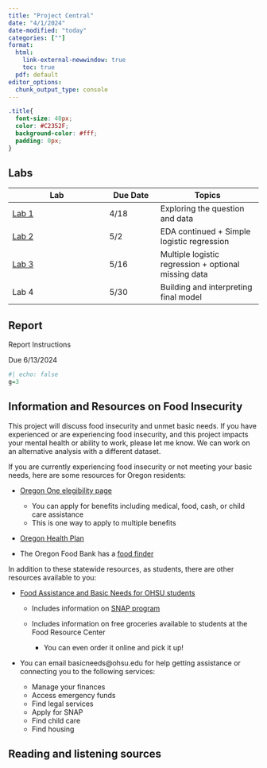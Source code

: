 ```yaml
---
title: "Project Central"
date: "4/1/2024"
date-modified: "today"
categories: [""]
format: 
  html:
    link-external-newwindow: true
    toc: true
  pdf: default
editor_options: 
  chunk_output_type: console
---
```


```css
.title{
  font-size: 40px;
  color: #C2352F;
  background-color: #fff;
  padding: 0px;
}
```

## Labs

| Lab                                       | Due Date | Topics                                                |
|----------------------------|---------------|-----------------------------|
| [Lab 1](/project/Lab_01_instructions.qmd) | 4/18     | Exploring the question and data                       |
| [Lab 2](/project/Lab_02_instructions.qmd) | 5/2      | EDA continued + Simple logistic regression            |
| [Lab 3](/project/Lab_03_instructions.qmd) | 5/16     | Multiple logistic regression + optional missing data  |
| Lab 4                                     | 5/30     | Building and interpreting final model                 |

## Report

Report Instructions

Due 6/13/2024

```r
#| echo: false
g=3
```

## Information and Resources on Food Insecurity

This project will discuss food insecurity and unmet basic needs. If you have experienced or are experiencing food insecurity, and this project impacts your mental health or ability to work, please let me know. We can work on an alternative analysis with a different dataset.

If you are currently experiencing food insecurity or not meeting your basic needs, here are some resources for Oregon residents:

-   [Oregon One elegibility page](https://one.oregon.gov/)

    -   You can apply for benefits including medical, food, cash, or child care assistance
    -   This is one way to apply to multiple benefits

-   [Oregon Health Plan](https://www.oregon.gov/oha/hsd/ohp/pages/splash.aspx)

-   The Oregon Food Bank has a [food finder](https://foodfinder.oregonfoodbank.org/)

In addition to these statewide resources, as students, there are other resources available to you:

-   [Food Assistance and Basic Needs for OHSU students](https://www.ohsu.edu/education/food-assistance-and-basic-needs)

    -   Includes information on [SNAP program](https://www.oregon.gov/odhs/food/pages/snap.aspx)

    -   Includes information on free groceries available to students at the Food Resource Center

        -   You can even order it online and pick it up!

-   You can email basicneeds\@ohsu.edu for help getting assistance or connecting you to the following services:

    -   Manage your finances
    -   Access emergency funds
    -   Find legal services
    -   Apply for SNAP
    -   Find child care
    -   Find housing

## Reading and listening sources
